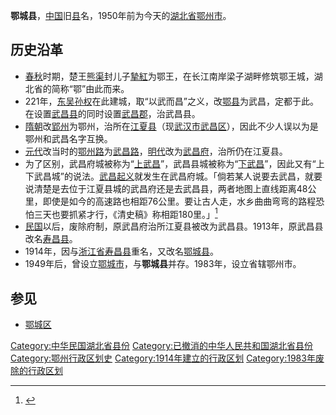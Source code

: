 '''鄂城县'''，[[中国|中国]]旧[[县|县]]名，1950年前为今天的[[湖北省|湖北省]][[鄂州市|鄂州市]]。

==历史沿革==
*[[春秋|春秋]]时期，楚王[[熊渠|熊渠]]封儿子[[熊摯紅|摯紅]]为鄂王，在长江南岸梁子湖畔修筑鄂王城，湖北省的简称“鄂”由此而来。
*221年，[[孫吳|东吴]][[孙权|孙权]]在此建城，取“以武而昌”之义，改[[鄂县|鄂县]]为武昌，定都于此。在设置[[武昌县|武昌县]]的同时设置[[武昌郡|武昌郡]]，治武昌县。
*[[隋朝|隋朝]]改[[郢州|郢州]]为鄂州，治所在[[江夏县|江夏县]]（现[[武汉市|武汉市]][[武昌区|武昌区]]），因此不少人误以为是鄂州和武昌名字互换。
*[[元代|元代]]改当时的[[鄂州路|鄂州路]]为[[武昌路|武昌路]]，[[明代|明代]]改为[[武昌府|武昌府]]，治所仍在江夏县。
*为了区别，武昌府城被称为“[[上武昌|上武昌]]”，武昌县城被称为“[[下武昌|下武昌]]”，因此又有“上下武昌城”的说法。[[武昌起义|武昌起义]]就发生在武昌府城。「倘若某人说要去武昌，就要说清楚是去位于江夏县城的武昌府还是去武昌县，两者地图上直线距离48公里，即使是如今的高速路也相距76公里。要让古人走，水乡曲曲弯弯的路程恐怕三天也要抓紧才行，《清史稿》称相距180里。」<ref>{{cite news|title=杂说关于武汉的若干历史地理知识及可能的误会|newspaper=[[科學網|科學網]]博客|date=2020-02-05|author=[[冯大诚|冯大诚]]（[[山东大学|山东大学]]化学与化工学院教授）|url=http://blog.sciencenet.cn/blog-612874-1217034.html|archiveurl=http://web.archive.org/web/20200205151157/http://blog.sciencenet.cn/blog-612874-1217034.html|archivedate=2020-02-05}}</ref>
*[[中華民國|民国]]以后，废除府制，原武昌府治所江夏县被改为武昌县。1913年，原武昌县改名[[寿昌县_(中华民国)|寿昌县]]。
*1914年，因与[[浙江省|浙江省]][[寿昌县|寿昌县]]重名，又改名[[鄂城县|鄂城县]]。
*1949年后，曾设立[[鄂城市|鄂城市]]，与'''鄂城县'''并存。1983年，设立省辖鄂州市。

==参见==
* [[鄂城区|鄂城区]]
{{中華民國湖北省行政區劃}}
[[Category:中华民国湖北省县份|Category:中华民国湖北省县份]]
[[Category:已撤消的中华人民共和国湖北省县份|Category:已撤消的中华人民共和国湖北省县份]]
[[Category:鄂州行政区划史|Category:鄂州行政区划史]]
[[Category:1914年建立的行政区划|Category:1914年建立的行政区划]]
[[Category:1983年废除的行政区划|Category:1983年废除的行政区划]]